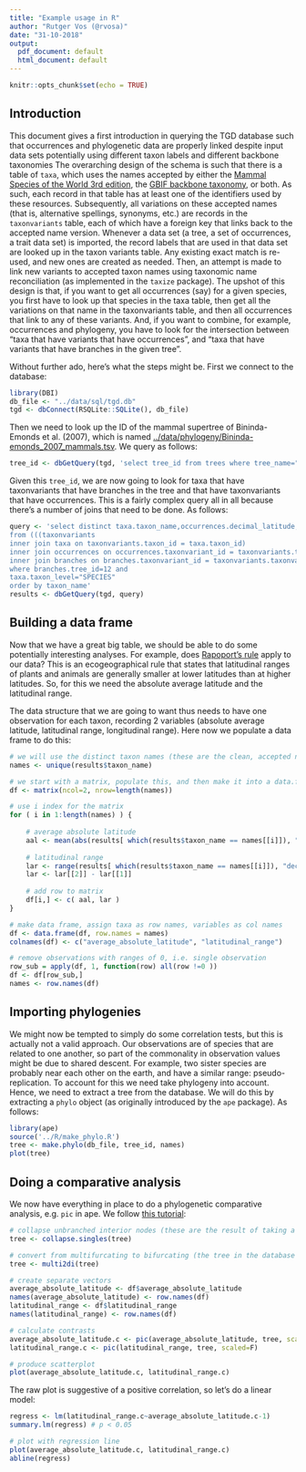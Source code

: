 ```yaml
---
title: "Example usage in R"
author: "Rutger Vos (@rvosa)"
date: "31-10-2018"
output:
  pdf_document: default
  html_document: default
---
```


```r
knitr::opts_chunk$set(echo = TRUE)
```

## Introduction

This document gives a first introduction in querying the TGD database such that occurrences and phylogenetic data are properly linked despite
input data sets potentially using different taxon labels and different backbone taxonomies The overarching design of the schema is such that 
there is a table of `taxa`, which uses the names accepted by either the 
[Mammal Species of the World 3rd edition](http://www.departments.bucknell.edu/biology/resources/msw3/), the 
[GBIF backbone taxonomy](https://doi.org/10.15468/39omei), or both.
As such, each record in that table has at least one of the identifiers used by these resources. Subsequently, all variations on these accepted names
(that is, alternative spellings, synonyms, etc.) are records in the `taxonvariants` table, each of which have a foreign key that links back to the
accepted name version. Whenever a data set (a tree, a set of occurrences, a trait data set) is imported, the record labels that are used in that
data set are looked up in the taxon variants table. Any existing exact match is re-used, and new ones are created as needed. Then, an attempt is
made to link new variants to accepted taxon names using taxonomic name reconciliation (as implemented in the `taxize` package). The upshot of this
design is that, if you want to get all occurrences (say) for a given species, you first have to look up that species in the taxa table, then get
all the variations on that name in the taxonvariants table, and then all occurrences that link to any of these variants. And, if you want to 
combine, for example, occurrences and phylogeny, you have to look for the intersection between "taxa that have variants that have occurrences",
and "taxa that have variants that have branches in the given tree".

Without further ado, here's what the steps might be. First we connect to the database:

```r
library(DBI)
db_file <- "../data/sql/tgd.db"
tgd <- dbConnect(RSQLite::SQLite(), db_file)
```

Then we need to look up the ID of the mammal supertree of Bininda-Emonds et al. (2007), which is named 
[../data/phylogeny/Bininda-emonds_2007_mammals.tsv](../data/phylogeny/Bininda-emonds_2007_mammals.tsv). We query as follows:

```r
tree_id <- dbGetQuery(tgd, 'select tree_id from trees where tree_name="../data/phylogeny/Bininda-emonds_2007_mammals.tsv"')$tree_id
```

Given this `tree_id`, we are now going to look for taxa that have taxonvariants that have branches in the tree and that have taxonvariants
that have occurrences. This is a fairly complex query all in all because there's a number of joins that need to be done. As follows:

```r
query <- 'select distinct taxa.taxon_name,occurrences.decimal_latitude,occurrences.decimal_longitude
from (((taxonvariants 
inner join taxa on taxonvariants.taxon_id = taxa.taxon_id)
inner join occurrences on occurrences.taxonvariant_id = taxonvariants.taxonvariant_id)
inner join branches on branches.taxonvariant_id = taxonvariants.taxonvariant_id)
where branches.tree_id=12 and
taxa.taxon_level="SPECIES"
order by taxon_name'
results <- dbGetQuery(tgd, query)
```

## Building a data frame

Now that we have a great big table, we should be able to do some potentially interesting analyses. For example, does 
[Rapoport's rule](https://en.wikipedia.org/wiki/Rapoport%27s_rule) apply to our data? This is an ecogeographical rule 
that states that latitudinal ranges of plants and animals are generally smaller at lower latitudes than at higher latitudes. 
So, for this we need the absolute average latitude and the latitudinal range.

The data structure that we are going to want thus needs to have one observation for each taxon, recording 2 variables 
(absolute average latitude, latitudinal range, longitudinal range). Here now we populate a data frame to do this:

```r
# we will use the distinct taxon names (these are the clean, accepted names) as row names
names <- unique(results$taxon_name)

# we start with a matrix, populate this, and then make it into a data.frame
df <- matrix(ncol=2, nrow=length(names))

# use i index for the matrix
for ( i in 1:length(names) ) {
	
	# average absolute latitude
	aal <- mean(abs(results[ which(results$taxon_name == names[[i]]), "decimal_latitude" ]))
	
	# latitudinal range
	lar <- range(results[ which(results$taxon_name == names[[i]]), "decimal_latitude" ])
	lar <- lar[[2]] - lar[[1]]
	
	# add row to matrix
	df[i,] <- c( aal, lar )
}

# make data frame, assign taxa as row names, variables as col names
df <- data.frame(df, row.names = names)
colnames(df) <- c("average_absolute_latitude", "latitudinal_range")

# remove observations with ranges of 0, i.e. single observation
row_sub = apply(df, 1, function(row) all(row !=0 ))
df <- df[row_sub,]
names <- row.names(df)
```

## Importing phylogenies

We might now be tempted to simply do some correlation tests, but this is actually not a valid approach. Our observations are of 
species that are related to one another, so part of the commonality in observation values might be due to shared descent. For
example, two sister species are probably near each other on the earth, and have a similar range: pseudo-replication. To account
for this we need take phylogeny into account. Hence, we need to extract a tree from the database. We will do this by extracting
a `phylo` object (as originally introduced by the `ape` package). As follows:

```r
library(ape)
source('../R/make_phylo.R')
tree <- make.phylo(db_file, tree_id, names)
plot(tree)
```

## Doing a comparative analysis

We now have everything in place to do a phylogenetic comparative analysis, e.g. `pic` in ape.
We follow [this tutorial](https://www.r-phylo.org/wiki/HowTo/Phylogenetic_Independent_Contrasts):

```r
# collapse unbranched interior nodes (these are the result of taking a subtree from the database)
tree <- collapse.singles(tree)

# convert from multifurcating to bifurcating (the tree in the database may not be fully resolved)
tree <- multi2di(tree)

# create separate vectors
average_absolute_latitude <- df$average_absolute_latitude
names(average_absolute_latitude) <- row.names(df)
latitudinal_range <- df$latitudinal_range
names(latitudinal_range) <- row.names(df)

# calculate contrasts
average_absolute_latitude.c <- pic(average_absolute_latitude, tree, scaled=F)
latitudinal_range.c <- pic(latitudinal_range, tree, scaled=F)

# produce scatterplot
plot(average_absolute_latitude.c, latitudinal_range.c)
```

The raw plot is suggestive of a positive correlation, so let's do a linear model:

```r
regress <- lm(latitudinal_range.c~average_absolute_latitude.c-1)
summary.lm(regress) # p < 0.05

# plot with regression line
plot(average_absolute_latitude.c, latitudinal_range.c)
abline(regress)
```